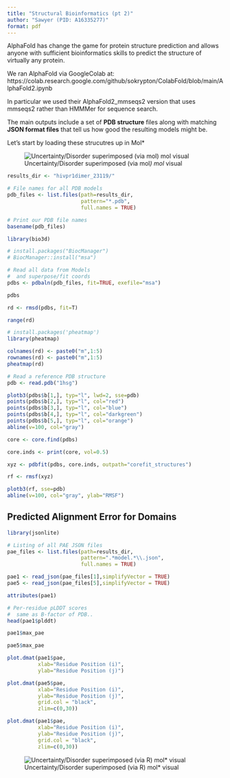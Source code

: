 ```yaml
---
title: "Structural Bioinformatics (pt 2)"
author: "Sawyer (PID: A16335277)"
format: pdf
---
```


AlphaFold has change the game for protein structure prediction and allows anyone with sufficient bioinformatics skills to predict the structure of virtually any protein.


We ran AlphaFold via GoogleColab at:
https://colab.research.google.com/github/sokrypton/ColabFold/blob/main/AlphaFold2.ipynb

In particular we used their AlphaFold2_mmseqs2 version that uses mmseqs2 rather than HMMMer for sequence search.

The main outputs include a set of **PDB structure** files along with matching **JSON format files** that tell us how good the resulting models might be.


Let's start by loading these strucutres up in Mol* 

![Uncertainty/Disorder superimposed (via mol*) mol* visual](HIVPR1DIMER_23119_img1.png)

```r
results_dir <- "hivpr1dimer_23119/"
```

```r
# File names for all PDB models
pdb_files <- list.files(path=results_dir,
                        pattern="*.pdb",
                        full.names = TRUE)

# Print our PDB file names
basename(pdb_files)
```

```r
library(bio3d)

# install.packages("BiocManager")
# BiocManager::install("msa")

# Read all data from Models 
#  and superpose/fit coords
pdbs <- pdbaln(pdb_files, fit=TRUE, exefile="msa")
```

```r
pdbs
```

```r
rd <- rmsd(pdbs, fit=T)
```

```r
range(rd)
```

```r
# install.packages('pheatmap')
library(pheatmap)

colnames(rd) <- paste0("m",1:5)
rownames(rd) <- paste0("m",1:5)
pheatmap(rd)
```

```r
# Read a reference PDB structure
pdb <- read.pdb("1hsg")

plotb3(pdbs$b[1,], typ="l", lwd=2, sse=pdb)
points(pdbs$b[2,], typ="l", col="red")
points(pdbs$b[3,], typ="l", col="blue")
points(pdbs$b[4,], typ="l", col="darkgreen")
points(pdbs$b[5,], typ="l", col="orange")
abline(v=100, col="gray")
```

```r
core <- core.find(pdbs)
```

```r
core.inds <- print(core, vol=0.5)
```

```r
xyz <- pdbfit(pdbs, core.inds, outpath="corefit_structures")
```

```r
rf <- rmsf(xyz)

plotb3(rf, sse=pdb)
abline(v=100, col="gray", ylab="RMSF")
```

## Predicted Alignment Error for Domains

```r
library(jsonlite)

# Listing of all PAE JSON files
pae_files <- list.files(path=results_dir,
                        pattern=".*model.*\\.json",
                        full.names = TRUE)
```

```r
pae1 <- read_json(pae_files[1],simplifyVector = TRUE)
pae5 <- read_json(pae_files[5],simplifyVector = TRUE)

attributes(pae1)
```

```r
# Per-residue pLDDT scores 
#  same as B-factor of PDB..
head(pae1$plddt) 
```

```r
pae1$max_pae
```

```r
pae5$max_pae
```

```r
plot.dmat(pae1$pae, 
          xlab="Residue Position (i)",
          ylab="Residue Position (j)")
```

```r
plot.dmat(pae5$pae, 
          xlab="Residue Position (i)",
          ylab="Residue Position (j)",
          grid.col = "black",
          zlim=c(0,30))
```

```r
plot.dmat(pae1$pae, 
          xlab="Residue Position (i)",
          ylab="Residue Position (j)",
          grid.col = "black",
          zlim=c(0,30))
```

![Uncertainty/Disorder superimposed (via R) mol* visual](HIVPR1DIMER_23119_img2.png)